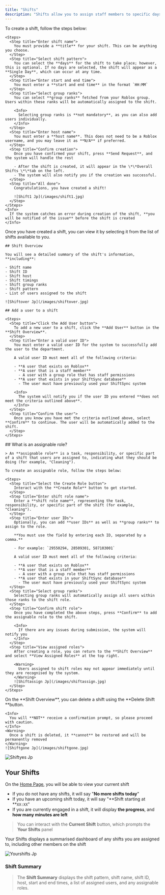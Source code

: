 ```yaml
---
title: "Shifts"
description: "Shifts allow you to assign staff members to specific days of the week based on their group rank or other requirements. You can create shifts with defined patterns, set start and end times, and create assignable roles to manage staff responsibilities."
---
```


<Tabs>
  <Tab title="Create Shift">
    To create a shift, follow the steps below:

    <Steps>
      <Step title="Enter shift name">
        You must provide a **title** for your shift. This can be anything you choose.
      </Step>
      <Step title="Select shift pattern">
        You can select the **days** for the shift to take place; however, this is optional. If no days are selected, the shift will appear as a **Single Day**, which can occur at any time.
      </Step>
      <Step title="Enter start and end time">
        You must enter a **start and end time** in the format `HH:MM`
      </Step>
      <Step title="Select group ranks">
        You can select **group ranks** fetched from your Roblox group. Users within these ranks will be automatically assigned to the shift.

        <Info>
          Selecting group ranks is **not mandatory**, as you can also add users individually.
        </Info>
      </Step>
      <Step title="Enter host name">
        You must enter a **host name**. This does not need to be a Roblox username, and you may leave it as **N/A** if preferred.
      </Step>
      <Step title="Confirm creation">
        Once you have confirmed your shift, press **Send Request**, and the system will handle the rest

        - After the shift is created, it will appear in the \*\*Overall Shifts \*\*tab on the left.
        - The system will also notify you if the creation was successful.
      </Step>
      <Step title="All done">
        Congratulations, you have created a shift!

        ![Shift1 Jp](/images/shift1.jpg)
      </Step>
    </Steps>
    <Info>
      If the system catches an error during creation of the shift, **you will be notified of the issue** before the shift is created
    </Info>
  </Tab>
  <Tab title="Add User to Shift">
    Once you have created a shift, you can view it by selecting it from the list of shifts available to you.

    ## Shift Overview

    You will see a detailed summary of the shift's information, **including**:

    - Shift name
    - Shift ID
    - Shift host
    - Shift timings
    - Shift group ranks
    - Shift pattern
    - List of users assigned to the shift

    ![Shiftover Jp](/images/shiftover.jpg)

    ## Add a user to a shift

    <Steps>
      <Step title="Click the Add User button">
        To add a new user to a shift, click the **Add User** button in the **Shift Overview**.
      </Step>
      <Step title="Enter a valid user ID">
        You must enter a valid user ID for the system to successfully add the user to the department.

        A valid user ID must meet all of the following criteria:

        - **A user that exists on Roblox**
        - **A user that is a staff member**
          - A user with a group role that has staff permissions
        - **A user that exists in your ShiftSync database**
          - The user must have previously used your ShiftSync system

        <Info>
          The system will notify you if the user ID you entered **does not meet the criteria outlined above**.
        </Info>
      </Step>
      <Step title="Confirm the user">
        Once you know you have met the criteria outlined above, select **Confirm** to continue. The user will be automatically added to the shift.
      </Step>
    </Steps>
  </Tab>
  <Tab title="Create Assignable Role">
    ## What is an assignable role?

    > An **assignable role** is a task, responsibility, or specific part of a shift that users are assigned to, indicating what they should be doing (for example, "Cleaning").

    To create an assignable role, follow the steps below:

    <Steps>
      <Step title="Select the Create Role button">
        Interact with the **Create Role** button to get started.
      </Step>
      <Step title="Enter shift role name">
        Enter a **shift role name**, representing the task, responsibility, or specific part of the shift (for example, "Cleaning").
      </Step>
      <Step title="Enter user IDs">
        Optionally, you can add **user IDs** as well as **group ranks** to assign to the role.

        **You must use the field by entering each ID, separated by a comma.**

        - For example: `29550294, 28509301, 587103001`

        A valid user ID must meet all of the following criteria:

        - **A user that exists on Roblox**
        - **A user that is a staff member**
          - A user with a group role that has staff permissions
        - **A user that exists in your ShiftSync database**
          - The user must have previously used your ShiftSync system
      </Step>
      <Step title="Select group ranks">
        Selecting group ranks will automatically assign all users within those ranks to the shift role.
      </Step>
      <Step title="Confirm shift role">
        Once you have completed the above steps, press **Confirm** to add the assignable role to the shift.

        <Info>
          If there are any issues during submission, the system will notify you
        </Info>
      </Step>
      <Step title="View assigned roles">
        After creating a role, you can return to the **Shift Overview** and select **View Assigned Roles** at the top right.

        <Warning>
          Users assigned to shift roles may not appear immediately until they are recognised by the system.
        </Warning>
        ![Shiftassign Jp](/images/shiftassign.jpg)
      </Step>
    </Steps>
  </Tab>
  <Tab title="Delete Shift">
    On the **Shift Overview**, you can delete a shift using the **Delete Shift **button.

    <Info>
      You will **NOT** receive a confirmation prompt, so please proceed with caution.
    </Info>
    <Warning>
      Once a shift is deleted, it **cannot** be restored and will be permanently removed
    </Warning>
    ![Shiftgone Jp](/images/shiftgone.jpg)
  </Tab>
</Tabs>

![Shiftyes Jp](/images/shiftyes.jpg)

## Your Shifts

On the [Home Page](https://docs.jadevelopment.co.uk/shiftsync/fp/homepage), you will be able to view your current shift

- If you do not have any shifts, it will say "**No more shifts today**"
- If you have an upcoming shift today, it will say "**Shift starting at **`XX:XX`"
- If you are currently engaged in a shift, it will display **the progress**, and **how many minutes are left**

> You can interact with the **Current Shift** button, which prompts the **Your Shifts** panel

Your Shifts displays a summarised dashboard of any shifts you are assigned to, including other members on the shift

![Yourshifts Jp](/images/yourshifts.jpg)

### Shift Summary

> The **Shift Summary** displays the shift pattern, shift name, shift ID, host, start and end times, a list of assigned users, and any assignable roles.